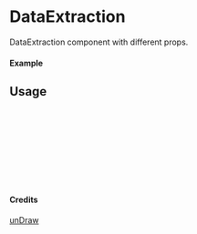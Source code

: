 
<Meta of={DataExtraction} title="unDraw/DataExtraction" />

# DataExtraction

DataExtraction component with different props.

#### Example

<Canvas of={DataExtraction.Primary} />

## Usage

```ts
import { DataExtraction } from "yadl-ui";

const Example = () => {
  return (
      <DataExtraction />
  );
};

export default Example;
```

#### Credits
[unDraw](https://undraw.co/illustrations)
